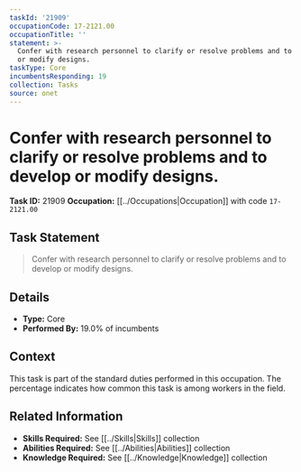 ```yaml
---
taskId: '21909'
occupationCode: 17-2121.00
occupationTitle: ''
statement: >-
  Confer with research personnel to clarify or resolve problems and to develop
  or modify designs.
taskType: Core
incumbentsResponding: 19
collection: Tasks
source: onet
---
```

# Confer with research personnel to clarify or resolve problems and to develop or modify designs.

**Task ID:** 21909
**Occupation:** [[../Occupations|Occupation]] with code `17-2121.00`

## Task Statement

> Confer with research personnel to clarify or resolve problems and to develop or modify designs.

## Details

- **Type:** Core
- **Performed By:** 19.0% of incumbents

## Context

This task is part of the standard duties performed in this occupation. The percentage indicates how common this task is among workers in the field.

## Related Information

- **Skills Required:** See [[../Skills|Skills]] collection
- **Abilities Required:** See [[../Abilities|Abilities]] collection
- **Knowledge Required:** See [[../Knowledge|Knowledge]] collection

